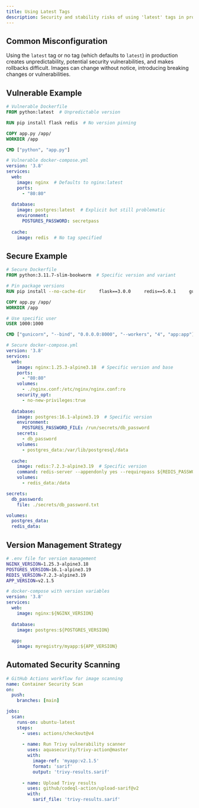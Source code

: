 ```yaml
---
title: Using Latest Tags
description: Security and stability risks of using 'latest' tags in production environments
---
```


## Common Misconfiguration

Using the `latest` tag or no tag (which defaults to `latest`) in production creates unpredictability, potential security vulnerabilities, and makes rollbacks difficult. Images can change without notice, introducing breaking changes or vulnerabilities.

## Vulnerable Example

```dockerfile
# Vulnerable Dockerfile
FROM python:latest  # Unpredictable version

RUN pip install flask redis  # No version pinning

COPY app.py /app/
WORKDIR /app

CMD ["python", "app.py"]
```

```yaml
# Vulnerable docker-compose.yml
version: '3.8'
services:
  web:
    image: nginx  # Defaults to nginx:latest
    ports:
      - "80:80"
  
  database:
    image: postgres:latest  # Explicit but still problematic
    environment:
      POSTGRES_PASSWORD: secretpass
  
  cache:
    image: redis  # No tag specified
```

## Secure Example

```dockerfile
# Secure Dockerfile
FROM python:3.11.7-slim-bookworm  # Specific version and variant

# Pin package versions
RUN pip install --no-cache-dir     flask==3.0.0     redis==5.0.1     gunicorn==21.2.0

COPY app.py /app/
WORKDIR /app

# Use specific user
USER 1000:1000

CMD ["gunicorn", "--bind", "0.0.0.0:8000", "--workers", "4", "app:app"]
```

```yaml
# Secure docker-compose.yml
version: '3.8'
services:
  web:
    image: nginx:1.25.3-alpine3.18  # Specific version and base
    ports:
      - "80:80"
    volumes:
      - ./nginx.conf:/etc/nginx/nginx.conf:ro
    security_opt:
      - no-new-privileges:true
  
  database:
    image: postgres:16.1-alpine3.19  # Specific version
    environment:
      POSTGRES_PASSWORD_FILE: /run/secrets/db_password
    secrets:
      - db_password
    volumes:
      - postgres_data:/var/lib/postgresql/data
  
  cache:
    image: redis:7.2.3-alpine3.19  # Specific version
    command: redis-server --appendonly yes --requirepass ${REDIS_PASSWORD}
    volumes:
      - redis_data:/data

secrets:
  db_password:
    file: ./secrets/db_password.txt

volumes:
  postgres_data:
  redis_data:
```

## Version Management Strategy

```bash
# .env file for version management
NGINX_VERSION=1.25.3-alpine3.18
POSTGRES_VERSION=16.1-alpine3.19
REDIS_VERSION=7.2.3-alpine3.19
APP_VERSION=v2.1.5
```

```yaml
# docker-compose with version variables
version: '3.8'
services:
  web:
    image: nginx:${NGINX_VERSION}
    
  database:
    image: postgres:${POSTGRES_VERSION}
    
  app:
    image: myregistry/myapp:${APP_VERSION}
```

## Automated Security Scanning

```yaml
# GitHub Actions workflow for image scanning
name: Container Security Scan
on:
  push:
    branches: [main]

jobs:
  scan:
    runs-on: ubuntu-latest
    steps:
      - uses: actions/checkout@v4
      
      - name: Run Trivy vulnerability scanner
        uses: aquasecurity/trivy-action@master
        with:
          image-ref: 'myapp:v2.1.5'
          format: 'sarif'
          output: 'trivy-results.sarif'
          
      - name: Upload Trivy results
        uses: github/codeql-action/upload-sarif@v2
        with:
          sarif_file: 'trivy-results.sarif'
```
